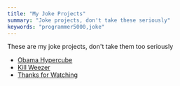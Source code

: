 ```yaml
---
title: "My Joke Projects"
summary: "Joke projects, don't take these seriously"
keywords: "programmer5000,joke"
---
```


These are my joke projects, don't take them too seriously

 - [Obama Hypercube](/jokes/obamahypercube)
 - [Kill Weezer](/jokes/kill-weezer)
 - [Thanks for Watching](/jokes/thanks-for-watching) 
